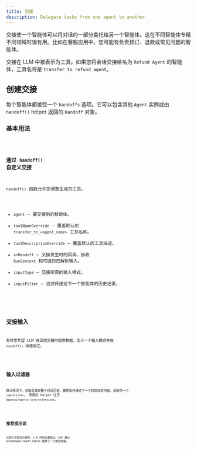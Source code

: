 ```yaml
---
title: 交接
description: Delegate tasks from one agent to another
---
```



交接使一个智能体可以将对话的一部分委托给另一个智能体。这在不同智能体专精不同领域时很有用。比如在客服应用中，您可能有负责预订、退款或常见问题的智能体。

交接在 LLM 中被表示为工具。如果您将会话交接给名为 `Refund Agent` 的智能体，工具名将是 `transfer_to_refund_agent`。

## 创建交接

每个智能体都接受一个 `handoffs` 选项。它可以包含其他 `Agent` 实例或由 `handoff()` helper 返回的 `Handoff` 对象。

### 基本用法

<Code lang="typescript" code={basicUsageExample} title="Basic handoffs" />

### 通过 `handoff()` 自定义交接

`handoff()` 函数允许您调整生成的工具。

- `agent` – 要交接到的智能体。
- `toolNameOverride` – 覆盖默认的 `transfer_to_<agent_name>` 工具名称。
- `toolDescriptionOverride` – 覆盖默认的工具描述。
- `onHandoff` – 交接发生时的回调。接收 `RunContext` 和可选的已解析输入。
- `inputType` – 交接所需的输入模式。
- `inputFilter` – 过滤传递给下一个智能体的历史记录。

<Code
  lang="typescript"
  code={customizeHandoffExample}
  title="Customized handoffs"
/>

## 交接输入

有时您希望 LLM 在调用交接时提供数据。定义一个输入模式并在 `handoff()` 中使用它。

<Code lang="typescript" code={handoffInputExample} title="Handoff inputs" />

## 输入过滤器

默认情况下，交接会接收整个对话历史。要修改传递给下一个智能体的内容，请提供一个 `inputFilter`。
常用的 helper 位于 `@openai/agents-core/extensions`。

<Code lang="typescript" code={inputFilterExample} title="Input filters" />

## 推荐提示词

当提示中提及交接时，LLM 的响应更稳定。SDK 通过 `RECOMMENDED_PROMPT_PREFIX` 提供了一个推荐前缀。

<Code
  lang="typescript"
  code={recommendedPromptExample}
  title="Recommended prompts"
/>
